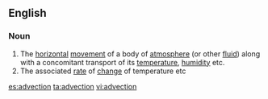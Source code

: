 ==English==

===Noun===
{{wikipedia}}
{{en-noun|-}}

# The [[horizontal]] [[movement]] of a body of [[atmosphere]] (or other [[fluid]]) along with a concomitant transport of its [[temperature]], [[humidity]] etc.
# The associated [[rate]] of [[change]] of temperature etc

[[es:advection]]
[[ta:advection]]
[[vi:advection]]